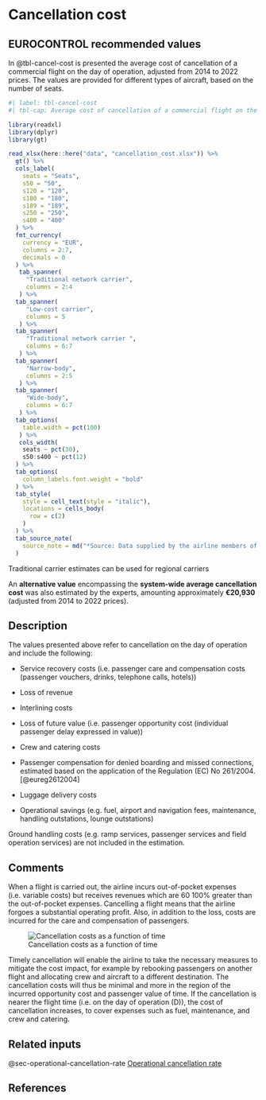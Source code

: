 # Cancellation cost {#sec-cancellation-cost}

## EUROCONTROL recommended values

In @tbl-cancel-cost is presented the average cost of cancellation of a commercial
flight on the day of operation, adjusted from 2014 to 2022 prices. The values 
are provided for different types of aircraft, based on the number of seats.

```r
#| label: tbl-cancel-cost
#| tbl-cap: Average cost of cancellation of a commercial flight on the day of operation

library(readxl)
library(dplyr)
library(gt)

read_xlsx(here::here("data", "cancellation_cost.xlsx")) %>% 
  gt() %>% 
  cols_label(
    seats = "Seats",
    s50 = "50",
    s120 = "120",
    s180 = "180",
    s189 = "189",
    s250 = "250",
    s400 = "400"
  ) %>% 
  fmt_currency(
    currency = "EUR",
    columns = 2:7,
    decimals = 0
  ) %>% 
   tab_spanner(
     "Traditional network carrier",
     columns = 2:4
   ) %>% 
  tab_spanner(
     "Low-cost carrier",
     columns = 5
   ) %>% 
  tab_spanner(
     "Traditional network carrier ",
     columns = 6:7
   ) %>% 
  tab_spanner(
     "Narrow-body",
     columns = 2:5
   ) %>% 
  tab_spanner(
     "Wide-body",
     columns = 6:7
   ) %>% 
  tab_options(
    table.width = pct(100)
   ) %>% 
   cols_width(
    seats ~ pct(30),
    s50:s400 ~ pct(12)
  ) %>% 
  tab_options(
    column_labels.font.weight = "bold"
  ) %>% 
  tab_style(
    style = cell_text(style = "italic"),
    locations = cells_body(
      row = c(2)
    )
  ) %>% 
  tab_source_note(
    source_note = md("*Source: Data supplied by the airline members of the SESAR CBA team and expert judgment derived from an analysis of 2012 total flights carried out in Europe*")
  )
```

:::{.callout-note}
Traditional carrier estimates can be used for regional carriers
:::

An **alternative value** encompassing the **system-wide average cancellation cost**
was also estimated by the experts, amounting approximately **€20,930**
(adjusted from 2014 to 2022 prices).

## Description

The values presented above refer to cancellation on the day of operation and include the following:

* Service recovery costs (i.e. passenger care and compensation costs (passenger vouchers, drinks, telephone calls, hotels))

* Loss of revenue

* Interlining costs

* Loss of future value (i.e. passenger opportunity cost (individual passenger delay expressed in value))

* Crew and catering costs

* Passenger compensation for denied boarding and missed connections, estimated based on the application of the Regulation (EC) No 261/2004.[@eureg2612004]

* Luggage delivery costs

* Operational savings (e.g. fuel, airport and navigation fees, maintenance, handling outstations, lounge outstations)

Ground handling costs (e.g. ramp services, passenger services and field operation services) are not included in the estimation.

## Comments

When a flight is carried out, the airline incurs out-of-pocket expenses (i.e. variable costs) but receives revenues which are 60 100% greater than the out-of-pocket expenses. Cancelling a flight means that the airline forgoes a substantial operating profit. Also, in addition to the loss, costs are incurred for the care and compensation of passengers. 

![Cancellation costs as a function of time](../figures/cancellation_function.png){#fig-cancel-function}

Timely cancellation will enable the airline to take the necessary measures to mitigate the cost impact, for example by rebooking passengers on another flight and allocating crew and aircraft to a different destination. The cancellation costs will thus be minimal and more in the region of the incurred opportunity cost and passenger value of time. If the cancellation is nearer the flight time (i.e. on the day of operation (D)), the cost of cancellation increases, to cover expenses such as fuel, maintenance, and crew and catering.

## Related inputs

@sec-operational-cancellation-rate [Operational cancellation rate](#sec-operational-cancellation-rate)

## References
